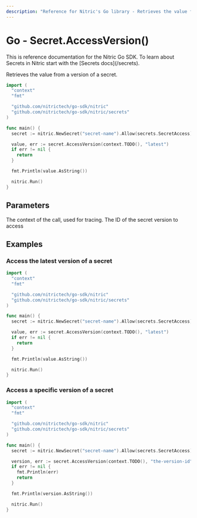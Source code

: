 ```yaml
---
description: "Reference for Nitric's Go library - Retrieves the value from a version of a secret."
---
```


# Go - Secret.AccessVersion()

<Note>
  This is reference documentation for the Nitric Go SDK. To learn about Secrets
  in Nitric start with the [Secrets docs](/secrets).
</Note>

Retrieves the value from a version of a secret.

```go
import (
  "context"
  "fmt"

  "github.com/nitrictech/go-sdk/nitric"
  "github.com/nitrictech/go-sdk/nitric/secrets"
)

func main() {
  secret := nitric.NewSecret("secret-name").Allow(secrets.SecretAccess)

  value, err := secret.AccessVersion(context.TODO(), "latest")
  if err != nil {
    return
  }

  fmt.Println(value.AsString())

  nitric.Run()
}
```

## Parameters

<Properties>
  <Property name="ctx" required type="context">
    The context of the call, used for tracing.
  </Property>
  <Property name="version" required type="string">
    The ID of the secret version to access
  </Property>
</Properties>

## Examples

### Access the latest version of a secret

```go
import (
  "context"
  "fmt"

  "github.com/nitrictech/go-sdk/nitric"
  "github.com/nitrictech/go-sdk/nitric/secrets"
)

func main() {
  secret := nitric.NewSecret("secret-name").Allow(secrets.SecretAccess)

  value, err := secret.AccessVersion(context.TODO(), "latest")
  if err != nil {
    return
  }

  fmt.Println(value.AsString())

  nitric.Run()
}
```

### Access a specific version of a secret

```go
import (
  "context"
  "fmt"

  "github.com/nitrictech/go-sdk/nitric"
  "github.com/nitrictech/go-sdk/nitric/secrets"
)

func main() {
  secret := nitric.NewSecret("secret-name").Allow(secrets.SecretAccess)

  version, err := secret.AccessVersion(context.TODO(), "the-version-id")
  if err != nil {
    fmt.Println(err)
    return
  }

  fmt.Println(version.AsString())

  nitric.Run()
}
```
